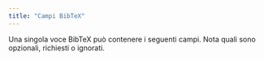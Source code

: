 ```yaml
---
title: "Campi BibTeX"
---
```


Una singola voce BibTeX può contenere i seguenti campi. Nota quali sono opzionali, richiesti o ignorati.


<CardGrid>
    <LinkCard
        href="/it/fields/address/"
        title="address"
        description="L'indirizzo dell'editore o dell'istituzione, tipicamente la città."
    />
    <LinkCard
        href="/it/fields/annote/"
        title="annote"
        description="Annotazioni per la bibliografia, fornendo contesto o osservazioni aggiuntive."
    />
    <LinkCard
        href="/it/fields/author/"
        title="author"
        description="Gli autori del lavoro, tipicamente elencati in ordine di contributo."
    />
    <LinkCard
        href="/it/fields/booktitle/"
        title="booktitle"
        description="Il titolo del libro quando si fa riferimento a una sua parte, come un capitolo."
    />
    <LinkCard
        href="/it/fields/chapter/"
        title="chapter"
        description="Il numero specifico del capitolo o della sezione all'interno di un'opera più ampia."
    />
    <LinkCard
        href="/it/fields/crossref/"
        title="crossref"
        description="Cross-referencing di un'altra voce BibTeX, utile per connettere opere correlate."
    />
    <LinkCard
        href="/it/fields/doi/"
        title="doi"
        description="Il Digital Object Identifier, un codice unico per le pubblicazioni elettroniche."
    />
    <LinkCard
        href="/it/fields/edition/"
        title="edition"
        description="L'edizione del libro o della pubblicazione, spesso specificata per edizioni successive."
    />
    <LinkCard
        href="/it/fields/editor/"
        title="editor"
        description="Gli editor di un libro o di una raccolta, spesso al posto degli autori per volumi curati."
    />
    <LinkCard
        href="/it/fields/email/"
        title="email"
        description="L'indirizzo email associato al lavoro o al contatto principale."
    />
    <LinkCard
        href="/it/fields/fields/"
        title="BibTeX Fields"
        description="Un elenco completo di tutti i campi disponibili per definire i riferimenti in BibTeX."
    />
    <LinkCard
        href="/it/fields/howpublished/"
        title="howpublished"
        description="Il metodo o il mezzo di pubblicazione, specialmente per formati non convenzionali."
    />
    <LinkCard
        href="/it/fields/institution/"
        title="institution"
        description="L'istituzione responsabile del lavoro, spesso per rapporti tecnici."
    />
    <LinkCard
        href="/it/fields/journal/"
        title="journal"
        description="La rivista accademica in cui è stato pubblicato il lavoro."
    />
    <LinkCard
        href="/it/fields/month/"
        title="month"
        description="Il mese di pubblicazione, che può essere combinato con il campo dell'anno."
    />
    <LinkCard
        href="/it/fields/note/"
        title="note"
        description="Note o informazioni aggiuntive relative al riferimento."
    />
    <LinkCard
        href="/it/fields/number/"
        title="number"
        description="Il numero di una rivista, magazine, rapporto tecnico o altra pubblicazione seriale."
    />
    <LinkCard
        href="/it/fields/organization/"
        title="organization"
        description="L'organizzazione responsabile dell'organizzazione di una conferenza o della pubblicazione di un manuale."
    />
    <LinkCard
        href="/it/fields/pages/"
        title="pages"
        description="L'intervallo di pagine per il materiale riferito, solitamente indicato come inizio-fine."
    />
    <LinkCard
        href="/it/fields/publisher/"
        title="publisher"
        description="L'entità responsabile della pubblicazione del lavoro, sia essa una società o un'istituzione."
    />
    <LinkCard
        href="/it/fields/school/"
        title="school"
        description="L'istituzione accademica presso cui è stata presentata una tesi o una dissertazione."
    />
    <LinkCard
        href="/it/fields/series/"
        title="series"
        description="La serie di libri o riviste in cui è stato pubblicato il lavoro."
    />
    <LinkCard
        href="/it/fields/title/"
        title="title"
        description="Il titolo principale del lavoro riferito."
    />
    <LinkCard
        href="/it/fields/type/"
        title="type"
        description="Il tipo specifico di rapporto tecnico o tesi."
    />
    <LinkCard
        href="/it/fields/volume/"
        title="volume"
        description="Il volume di un libro o di una rivista, specialmente per lavori in più volumi."
    />
    <LinkCard
        href="/it/fields/year/"
        title="year"
        description="L'anno di pubblicazione o di presentazione del lavoro."
    />
</CardGrid>

